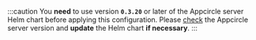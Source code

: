 :::caution
You **need** to use version **`0.3.20`** or later of the Appcircle server Helm chart before applying this configuration. Please [check](/self-hosted-appcircle/install-server/helm-chart/upgrades#updating-to-the-latest-version) the Appcircle server version and **update** the Helm chart **if necessary**.
:::